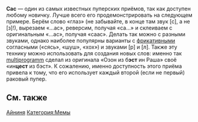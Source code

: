 '''Сас''' — один из самых известных пуперских приёмов, так как доступен любому новичку. Лучше всего его продемонстрировать на следующем примере. Берём слово «глаз» (не забывайте, в конце там звук [с], а не [з]!), вырезаем «…ас», реверсим, получая «са…» и склеиваем с оригинальным «…ас», получая «саас». Делать так можно с разными звуками, однако наиболее популярны варианты с [https://ru.wikipedia.org/wiki/%D0%A4%D1%80%D0%B8%D0%BA%D0%B0%D1%82%D0%B8%D0%B2%D0%BD%D1%8B%D0%B5_%D1%81%D0%BE%D0%B3%D0%BB%D0%B0%D1%81%D0%BD%D1%8B%D0%B5 фрикативными] согласными («сясь», «шуш», «хох») и звуками [р] и [л]. 
Также эту технику можно использовать для создания новых слов: именно так [[multiprogramm]] сделал из оригинала «Озон из б'''эст''' ин Раша» своё «ин'''цест''' из бэст».
К сожалению, именно доступность этого приёма привела к тому, что его использует каждый второй (если не первый) раковый пупер.  

==См. также==
[[Айниня]]
[[Категория:Мемы]]